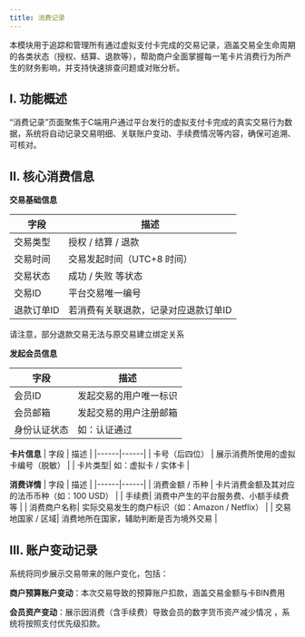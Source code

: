 ```yaml
---
title: 消费记录
---
```


本模块用于追踪和管理所有通过虚拟支付卡完成的交易记录，涵盖交易全生命周期的各类状态（授权、结算、退款等），帮助商户全面掌握每一笔卡片消费行为所产生的财务影响，并支持快速排查问题或对账分析。


## I. 功能概述

“消费记录”页面聚焦于C端用户通过平台发行的虚拟支付卡完成的真实交易行为数据，系统将自动记录交易明细、关联账户变动、手续费情况等内容，确保可追溯、可核对。

## II. 核心消费信息

**交易基础信息**

| 字段 | 描述 |
|------|------|
| 交易类型 | 授权 / 结算 / 退款  |
| 交易时间 | 交易发起时间（UTC+8 时间） |
| 交易状态 | 成功 / 失败 等状态 |
| 交易ID | 平台交易唯一编号 |
| 退款订单ID | 若消费有关联退款，记录对应退款订单ID |

<Warning>
请注意，部分退款交易无法与原交易建立绑定关系
</Warning>

**发起会员信息**

| 字段 | 描述 |
|------|------|
| 会员ID | 发起交易的用户唯一标识  |
| 会员邮箱 | 发起交易的用户注册邮箱  |
| 身份认证状态 | 如：认证通过   |


**卡片信息**
| 字段 | 描述 |
|------|------|
| 卡号（后四位） | 展示消费所使用的虚拟卡编号（脱敏）  |
| 卡片类型| 如：虚拟卡 / 实体卡  |


**消费详情**
| 字段 | 描述 |
|------|------|
| 消费金额 / 币种	 | 卡片消费金额及其对应的法币币种（如：100 USD）  |
| 手续费| 消费中产生的平台服务费、小额手续费等  |
| 消费商户名称| 实际交易发生的商户标识（如：Amazon / Netflix）  |
| 交易地国家 / 区域| 消费地所在国家，辅助判断是否为境外交易  |


## III. 账户变动记录

系统将同步展示交易带来的账户变化，包括：

**商户预算账户变动**：本次交易导致的预算账户扣款，涵盖交易金额与卡BIN费用


**会员资产变动**：展示因消费（含手续费）导致会员的数字货币资产减少情况 ，系统将按照支付优先级扣款。






